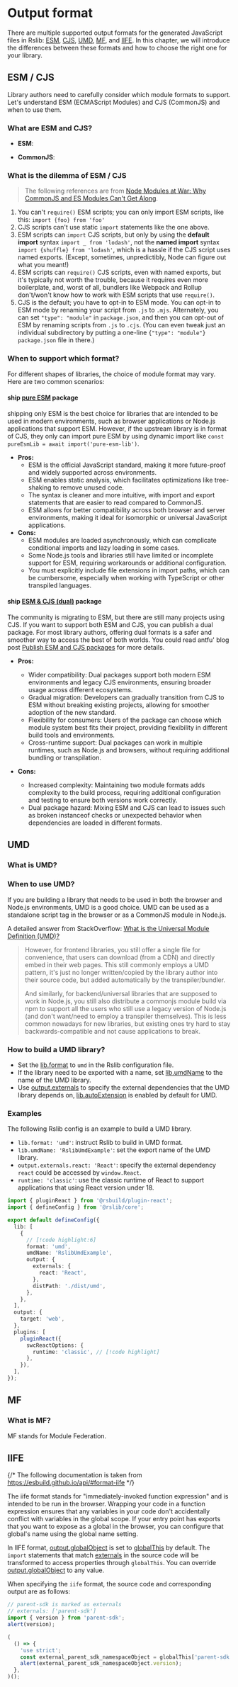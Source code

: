 
# Output format

There are multiple supported output formats for the generated JavaScript files in Rslib: [ESM](#esm--cjs), [CJS](#esm--cjs), [UMD](#umd), [MF](#mf), and [IIFE](#iife). In this chapter, we will introduce the differences between these formats and how to choose the right one for your library.

## ESM / CJS

Library authors need to carefully consider which module formats to support. Let's understand ESM (ECMAScript Modules) and CJS (CommonJS) and when to use them.

### What are ESM and CJS?

- **ESM**: <ESM />

- **CommonJS**: <CJS />

### What is the dilemma of ESM / CJS

> The following references are from [Node Modules at War: Why CommonJS and ES Modules Can't Get Along](https://redfin.engineering/node-modules-at-war-why-commonjs-and-es-modules-cant-get-along-9617135eeca1).

1. You can't `require()` ESM scripts; you can only import ESM scripts, like this: `import {foo} from 'foo'`
2. CJS scripts can't use static `import` statements like the one above.
3. ESM scripts can `import` CJS scripts, but only by using the **default import** syntax `import _ from 'lodash'`, not the **named import** syntax `import {shuffle} from 'lodash'`, which is a hassle if the CJS script uses named exports. (Except, sometimes, unpredictibly, Node can figure out what you meant!)
4. ESM scripts can `require()` CJS scripts, even with named exports, but it's typically not worth the trouble, because it requires even more boilerplate, and, worst of all, bundlers like Webpack and Rollup don't/won't know how to work with ESM scripts that use `require()`.
5. CJS is the default; you have to opt-in to ESM mode. You can opt-in to ESM mode by renaming your script from `.js` to `.mjs`. Alternately, you can set `"type": "module"` in `package.json`, and then you can opt-out of ESM by renaming scripts from `.js` to `.cjs`. (You can even tweak just an individual subdirectory by putting a one-line `{"type": "module"}` `package.json` file in there.)

### When to support which format?

For different shapes of libraries, the choice of module format may vary. Here are two common scenarios:

#### ship [pure ESM](https://gist.github.com/sindresorhus/a39789f98801d908bbc7ff3ecc99d99c) package

shipping only ESM is the best choice for libraries that are intended to be used in modern environments, such as browser applications or Node.js applications that support ESM. However, if the upstream library is in format of CJS, they only can import pure ESM by using dynamic import like `const pureEsmLib = await import('pure-esm-lib')`.

- **Pros:**
  - ESM is the official JavaScript standard, making it more future-proof and widely supported across environments.
  - ESM enables static analysis, which facilitates optimizations like tree-shaking to remove unused code.
  - The syntax is cleaner and more intuitive, with import and export statements that are easier to read compared to CommonJS.
  - ESM allows for better compatibility across both browser and server environments, making it ideal for isomorphic or universal JavaScript applications.
- **Cons:**
  - ESM modules are loaded asynchronously, which can complicate conditional imports and lazy loading in some cases.
  - Some Node.js tools and libraries still have limited or incomplete support for ESM, requiring workarounds or additional configuration.
  - You must explicitly include file extensions in import paths, which can be cumbersome, especially when working with TypeScript or other transpiled languages.

#### ship [ESM & CJS (dual)](https://antfu.me/posts/publish-esm-and-cjs#compatibility) package

The community is migrating to ESM, but there are still many projects using CJS. If you want to support both ESM and CJS, you can publish a dual package. For most library authors, offering dual formats is a safer and smoother way to access the best of both worlds. You could read antfu' blog post [Publish ESM and CJS packages](https://antfu.me/posts/publish-esm-and-cjs) for more details.

- **Pros:**
  - Wider compatibility: Dual packages support both modern ESM environments and legacy CJS environments, ensuring broader usage across different ecosystems.
  - Gradual migration: Developers can gradually transition from CJS to ESM without breaking existing projects, allowing for smoother adoption of the new standard.
  - Flexibility for consumers: Users of the package can choose which module system best fits their project, providing flexibility in different build tools and environments.
  - Cross-runtime support: Dual packages can work in multiple runtimes, such as Node.js and browsers, without requiring additional bundling or transpilation.

- **Cons:**
  - Increased complexity: Maintaining two module formats adds complexity to the build process, requiring additional configuration and testing to ensure both versions work correctly.
  - Dual package hazard: Mixing ESM and CJS can lead to issues such as broken instanceof checks or unexpected behavior when dependencies are loaded in different formats.

## UMD

### What is UMD?

<UMD />

### When to use UMD?

If you are building a library that needs to be used in both the browser and Node.js environments, UMD is a good choice. UMD can be used as a standalone script tag in the browser or as a CommonJS module in Node.js.

A detailed answer from StackOverflow: [What is the Universal Module Definition (UMD)?](https://stackoverflow.com/a/77284527/8063488)

> However, for frontend libraries, you still offer a single file for convenience, that users can download (from a CDN) and directly embed in their web pages. This still commonly employs a UMD pattern, it's just no longer written/copied by the library author into their source code, but added automatically by the transpiler/bundler.
>
> And similarly, for backend/universal libraries that are supposed to work in
> Node.js, you still also distribute a commonjs module build via npm to support
> all the users who still use a legacy version of Node.js (and don't want/need
> to employ a transpiler themselves). This is less common nowadays for new
> libraries, but existing ones try hard to stay backwards-compatible and not
> cause applications to break.

### How to build a UMD library?

- Set the [lib.format](/config/lib/format) to `umd` in the Rslib configuration file.
- If the library need to be exported with a name, set [lib.umdName](/config/lib/umd-name) to the name of the UMD library.
- Use [output.externals](/config/rsbuild/output#outputexternals) to specify the external dependencies that the UMD library depends on, [lib.autoExtension](/config/lib/auto-extension) is enabled by default for UMD.

### Examples

The following Rslib config is an example to build a UMD library.

- `lib.format: 'umd'`: instruct Rslib to build in UMD format.
- `lib.umdName: 'RslibUmdExample'`: set the export name of the UMD library.
- `output.externals.react: 'React'`: specify the external dependency `react` could be accessed by `window.React`.
- `runtime: 'classic'`: use the classic runtime of React to support applications that using React version under 18.

```ts title="rslib.config.ts"
import { pluginReact } from '@rsbuild/plugin-react';
import { defineConfig } from '@rslib/core';

export default defineConfig({
  lib: [
    {
      // [!code highlight:6]
      format: 'umd',
      umdName: 'RslibUmdExample',
      output: {
        externals: {
          react: 'React',
        },
        distPath: './dist/umd',
      },
    },
  ],
  output: {
    target: 'web',
  },
  plugins: [
    pluginReact({
      swcReactOptions: {
        runtime: 'classic', // [!code highlight]
      },
    }),
  ],
});
```

## MF

### What is MF?

MF stands for Module Federation. <MF />

## IIFE

{/* The following documentation is taken from https://esbuild.github.io/api/#format-iife */}

The iife format stands for "immediately-invoked function expression" and is intended to be run in the browser. Wrapping your code in a function expression ensures that any variables in your code don't accidentally conflict with variables in the global scope. If your entry point has exports that you want to expose as a global in the browser, you can configure that global's name using the global name setting.

In IIFE format, [output.globalObject](https://rspack.rs/config/output#outputglobalobject) is set to [globalThis](https://developer.mozilla.org/en-US/docs/Web/JavaScript/Reference/Global_Objects/globalThis) by default. The `import` statements that match [externals](/config/rsbuild/output#outputexternals) in the source code will be transformed to access properties through `globalThis`. You can override [output.globalObject](https://rspack.rs/config/output#outputglobalobject) to any value.

When specifying the `iife` format, the source code and corresponding output are as follows:

```js title="source code"
// parent-sdk is marked as externals
// externals: ['parent-sdk']
import { version } from 'parent-sdk';
alert(version);
```

```js title="IIFE output"
(
  () => {
    'use strict';
    const external_parent_sdk_namespaceObject = globalThis['parent-sdk'];
    alert(external_parent_sdk_namespaceObject.version);
  },
)();
```
